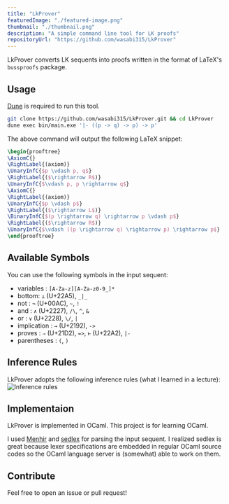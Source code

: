 ```yaml
---
title: "LkProver"
featuredImage: "./featured-image.png"
thumbnail: "./thumbnail.png"
description: "A simple command line tool for LK proofs"
repositoryUrl: "https://github.com/wasabi315/LkProver"
---
```


LkProver converts LK sequents into proofs written in the format of LaTeX's `bussproofs` package.

## Usage

[Dune](https://dune.build/) is required to run this tool.

```bash
git clone https://github.com/wasabi315/LkProver.git && cd LkProver
dune exec bin/main.exe '|- ((p -> q) -> p) -> p'
```

The above command will output the following LaTeX snippet:

```latex
\begin{prooftree}
\AxiomC{}
\RightLabel{(axiom)}
\UnaryInfC{$p \vdash p, q$}
\RightLabel{($\rightarrow R$)}
\UnaryInfC{$\vdash p, p \rightarrow q$}
\AxiomC{}
\RightLabel{(axiom)}
\UnaryInfC{$p \vdash p$}
\RightLabel{($\rightarrow L$)}
\BinaryInfC{$(p \rightarrow q) \rightarrow p \vdash p$}
\RightLabel{($\rightarrow R$)}
\UnaryInfC{$\vdash ((p \rightarrow q) \rightarrow p) \rightarrow p$}
\end{prooftree}
```

## Available Symbols
You can use the following symbols in the input sequent:
- variables : `[A-Za-z][A-Za-z0-9_]*`
- bottom: `⊥` (U+22A5), `_|_`
- not : `¬` (U+00AC), `~`, `!`
- and : `∧` (U+2227), `/\`, `^`, `&`
- or : `∨` (U+2228), `\/`, `|`
- implication : `→` (U+2192), `->`
- proves : `⇒` (U+21D2), `=>`, `⊢` (U+22A2), `|-`
- parentheses : `(`, `)`

## Inference Rules
LkProver adopts the following inference rules (what I learned in a lecture):
![Inference rules](./inference-rules.png)

## Implementaion
LkProver is implemented in OCaml. This project is for learning OCaml.

I used [Menhir](http://cambium.inria.fr/~fpottier/menhir/) and [sedlex](https://github.com/ocaml-community/sedlex) for parsing the input sequent.
I realized sedlex is great because lexer specifications are embedded in regular OCaml source codes so the OCaml language server is (somewhat) able to work on them.

## Contribute
Feel free to open an issue or pull request!
